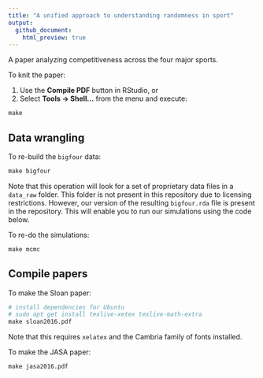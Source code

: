 ```yaml
---
title: "A unified approach to understanding randomness in sport"
output:
  github_document:
    html_preview: true
---
```


A paper analyzing competitiveness across the four major sports.

To knit the paper:

#. Use the **Compile PDF** button in RStudio, or
#. Select **Tools -> Shell...** from the menu and execute:
```r
make
```

## Data wrangling

To re-build the `bigfour` data:
```r
make bigfour
```

Note that this operation will look for a set of proprietary data files in a `data_raw` folder. This folder is not present in this repository due to licensing restrictions. However, our version of the resulting `bigfour.rda` file is present in the repository. This will enable you to run our simulations using the code below. 

To re-do the simulations:
```r
make mcmc
```

## Compile papers

To make the Sloan paper:
```r
# install dependencies for Ubuntu
# sudo apt get install texlive-xetex texlive-math-extra
make sloan2016.pdf
```
Note that this requires `xelatex` and the Cambria family of fonts installed. 

To make the JASA paper:
```r
make jasa2016.pdf
```

